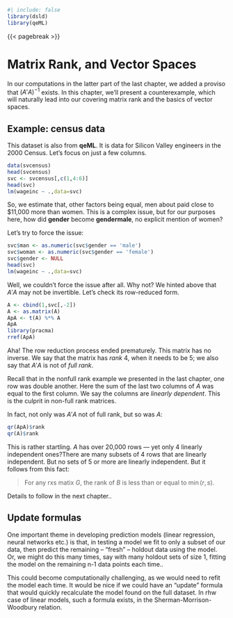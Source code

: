 
```r
#| include: false
library(dsld)
library(qeML)
```

{{< pagebreak >}}

# Matrix Rank, and Vector Spaces 

In our computations in the latter part of the last chapter, we added a
proviso that $(A'A)^{-1}$ exists. In this chapter, we'll present a
counterexample, which will naturally lead into our covering matrix rank and
the basics of vector spaces.

## Example: census data

This dataset is also from **qeML**. It is data for Silicon Valley
engineers in the 2000 Census. Let's focus on just a few columns.

```r
data(svcensus) 
head(svcensus) 
svc <- svcensus[,c(1,4:6)] 
head(svc) 
lm(wageinc ~ .,data=svc) 
```

So, we estimate that, other factors being equal, men about paid close to
\$11,000 more than women. This is a complex issue, but for our purposes
here, how did **gender** become **gendermale**, no explicit mention of
women?

Let's try to force the issue:

```r
svc$man <- as.numeric(svc$gender == 'male')
svc$woman <- as.numeric(svc$gender == 'female')
svc$gender <- NULL
head(svc)
lm(wageinc ~ .,data=svc)
```

Well, we couldn't force the issue after all. Why not? We hinted above
that $A' A$ may not be invertible. Let's check its row-reduced form.

```r
A <- cbind(1,svc[,-2])
A <- as.matrix(A)
ApA <- t(A) %*% A
ApA
library(pracma)
rref(ApA) 
```

Aha! The row reduction process ended prematurely. This matrix has no
inverse. We say that the matrix has *rank* 4, when it needs to be 5;
we also say that $A'A$ is not of *full rank*.

Recall that in the nonfull rank example we presented in the last
chapter, one row was double another. Here the sum of the last two
columns of $A$ was equal to the first column. We say the columns are
*linearly dependent*. This is the culprit in non-full rank matrices.

In fact, not only was $A'A$ not of full rank, but so was $A$:

```r
qr(ApA)$rank
qr(A)$rank
```

This is rather startling. $A$ has over 20,000 rows --- yet only 4
linearly independent ones?[There are many subsets of 4 rows that are
linearly independent. But no sets of 5 or more are linearly independent.
]{.column-margin} But it follows from this fact:

<blockquote>

For any rxs matix $G$, the rank of $B$ is less than or equal to 
$\min(r,s)$.

</blockquote>

Details to follow in the next chapter..

## Update formulas

One important theme in developing prediction models (linear regression,
neural networks etc.) is that, in testing a model we fit to only a
subset of our data, then predict the remaining -- "fresh" -- holdout
data using the model. Or, we might do this many times, say with many
holdout sets of size 1, fitting the model on the remaining n-1 data
points each time..

This could become computationally challenging, as we would need to refit
the model each time. It would be nice if we could have an "update"
formula that would quickly recalculate the model found on the full
dataset. In rhw case of linear models, such a formula exists, in the
Sherman-Morrison-Woodbury relation.



